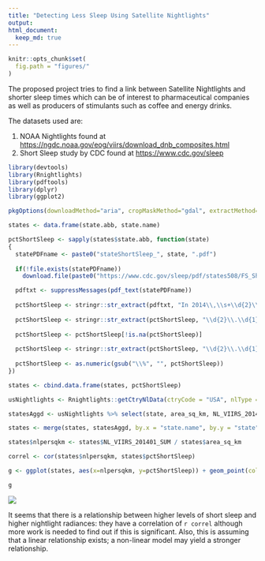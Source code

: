 ```yaml
---
title: "Detecting Less Sleep Using Satellite Nightlights"
output: 
html_document:
  keep_md: true
---
```

```r
knitr::opts_chunk$set(
  fig.path = "figures/"
)
```
The proposed project tries to find a link between Satellite Nightlights and shorter sleep times which can be of interest to pharmaceutical companies as well as producers of stimulants such as coffee and energy drinks.

The datasets used are:

  1. NOAA Nightlights found at [https://ngdc.noaa.gov/eog/viirs/download_dnb_composites.html](https://ngdc.noaa.gov/eog/viirs/download_dnb_composites.html)
  2. Short Sleep study by CDC found at [https://www.cdc.gov/sleep](https://www.cdc.gov/sleep)

```r
library(devtools)
library(Rnightlights)
library(pdftools)
library(dplyr)
library(ggplot2)

pkgOptions(downloadMethod="aria", cropMaskMethod="gdal", extractMethod="gdal")

states <- data.frame(state.abb, state.name)

pctShortSleep <- sapply(states$state.abb, function(state)
{
  statePDFname <- paste0("stateShortSleep_", state, ".pdf")
  
  if(!file.exists(statePDFname))
    download.file(paste0("https://www.cdc.gov/sleep/pdf/states508/FS_ShortSleepByState_", state, "_508tagged.pdf"), statePDFname)

  pdftxt <- suppressMessages(pdf_text(statePDFname))
  
  pctShortSleep <- stringr::str_extract(pdftxt, "In 2014\\,\\s+\\d{2}\\.\\d{1}\\%\\s+\\(age-adjusted")
  
  pctShortSleep <- stringr::str_extract(pctShortSleep, "\\d{2}\\.\\d{1}\\%")
  
  pctShortSleep <- pctShortSleep[!is.na(pctShortSleep)]
  
  pctShortSleep <- stringr::str_extract(pctShortSleep, "\\d{2}\\.\\d{1}\\%")
  
  pctShortSleep <- as.numeric(gsub("\\%", "", pctShortSleep))
})

states <- cbind.data.frame(states, pctShortSleep)

usNightlights <- Rnightlights::getCtryNlData(ctryCode = "USA", nlType = "VIIRS", nlPeriods = "201401", ignoreMissing = FALSE)

statesAggd <- usNightlights %>% select(state, area_sq_km, NL_VIIRS_201401_SUM, NL_VIIRS_201401_MEAN) %>% group_by(state) %>% summarise_all(sum)

states <- merge(states, statesAggd, by.x = "state.name", by.y = "state")

states$nlpersqkm <- states$NL_VIIRS_201401_SUM / states$area_sq_km

correl <- cor(states$nlpersqkm, states$pctShortSleep)

g <- ggplot(states, aes(x=nlpersqkm, y=pctShortSleep)) + geom_point(col="purple", size=2, alpha=0.5) + geom_smooth(method = "lm", col="red", se = F) + xlab("nighlights radiance per sq. km.") + ylab("% adults with short sleep") + ggtitle("Sleeplessness vs. Nightlights")

g
```

![](figures/unnamed-chunk-2-1.png?raw=true)

It seems that there is a relationship between higher levels of short sleep and higher nightlight radiances: they have a correlation of `r correl` although more work is needed to find out if this is significant. Also, this is assuming that a linear relationship exists; a non-linear model may yield a stronger relationship.

